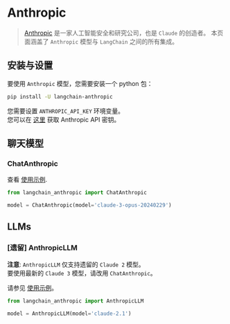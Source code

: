 # Anthropic

>[Anthropic](https://www.anthropic.com/) 是一家人工智能安全和研究公司，也是 `Claude` 的创造者。
本页面涵盖了 `Anthropic` 模型与 `LangChain` 之间的所有集成。

## 安装与设置

要使用 `Anthropic` 模型，您需要安装一个 python 包：

```bash
pip install -U langchain-anthropic
```

您需要设置 `ANTHROPIC_API_KEY` 环境变量。  
您可以在 [这里](https://console.anthropic.com/settings/keys) 获取 Anthropic API 密钥。

## 聊天模型

### ChatAnthropic

查看 [使用示例](/docs/integrations/chat/anthropic).

```python
from langchain_anthropic import ChatAnthropic

model = ChatAnthropic(model='claude-3-opus-20240229')
```

## LLMs

### [遗留] AnthropicLLM

**注意**: `AnthropicLLM` 仅支持遗留的 `Claude 2` 模型。  
要使用最新的 `Claude 3` 模型，请改用 `ChatAnthropic`。

请参见 [使用示例](/docs/integrations/llms/anthropic)。

```python
from langchain_anthropic import AnthropicLLM

model = AnthropicLLM(model='claude-2.1')
```